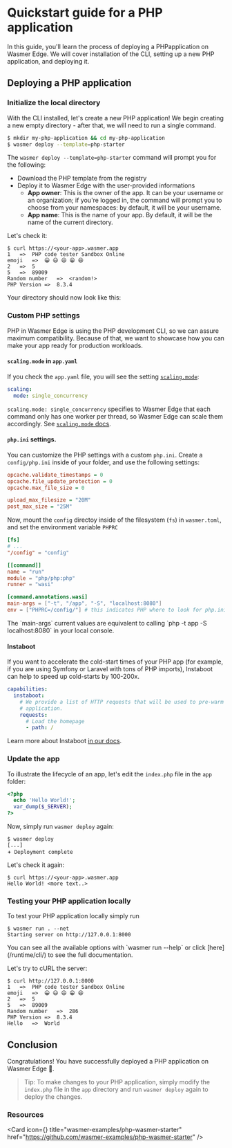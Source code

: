 
# Quickstart guide for a PHP application

In this guide, you'll learn the process of deploying a PHPapplication on Wasmer Edge.
We will cover installation of the CLI, setting up a new PHP application, and deploying it.

## Deploying a PHP application 

<Steps>

<Install />

<CliVersionCallout />

### Initialize the local directory 

With the CLI installed, let's create a new PHP application! We begin 
creating a new empty directory - after that, we will need to run a single command. 

```bash
$ mkdir my-php-application && cd my-php-application
$ wasmer deploy --template=php-starter
```

The `wasmer deploy --template=php-starter` command will prompt you for the following:

- Download the PHP template from the registry 
- Deploy it to Wasmer Edge with the user-provided informations
  - **App owner**: This is the owner of the app. It can be your username
    or an organization; if you're logged in, the command will prompt you to
    choose from your namespaces: by default, it will be your username.
  - **App name**: This is the name of your app. By default, it will be the name
    of the current directory. 

Let's check it: 
```shell
$ curl https://<your-app>.wasmer.app
1	=>	PHP code tester Sandbox Online
emoji	=>	😀 😃 😄 😁 😆
2	=>	5
5	=>	89009
Random number	=>	<random!>
PHP Version	=>	8.3.4
```


Your directory should now look like this:

<FileTree>
  <FileTree.Folder name="app" defaultOpen>
    <FileTree.File name="index.php" />
    <FileTree.File name="info.php" />
  </FileTree.Folder>
  <FileTree.File name="README.md" />
  <FileTree.File name="app.yaml" />
  <FileTree.File name="wasmer.toml" />
</FileTree>

### Custom PHP settings 

PHP in Wasmer Edge is using the PHP development CLI, so we can assure maximum compatibility.
Because of that, we want to showcase how you can make your app ready for production workloads.

#### `scaling.mode` in `app.yaml`

If you check the `app.yaml` file, you will see the setting [`scaling.mode`](https://github.com/wasmer-examples/php-wasmer-starter/blob/main/app.yaml#L5-L6):

```yaml copy /single_concurrency/
scaling:
  mode: single_concurrency
```

`scaling.mode: single_concurrency` specifies to Wasmer Edge that each command only has one worker per thread, so Wasmer Edge can scale them accordingly. See [`scaling.mode` docs](/edge/configuration#scalingmode).

#### `php.ini` settings.

You can customize the PHP settings with a custom `php.ini`.
Create a `config/php.ini` inside of your folder, and use the following settings:

```ini filename="config/php.ini" copy
opcache.validate_timestamps = 0
opcache.file_update_protection = 0
opcache.max_file_size = 0

upload_max_filesize = "20M"
post_max_size = "25M"
```

Now, mount the `config` directoy inside of the filesystem (`fs`) in `wasmer.toml`, and set the
environment variable `PHPRC`

```toml filename="wasmer.toml" /config/ /PHPRC/
[fs]
# ...
"/config" = "config"

[[command]]
name = "run"
module = "php/php:php"
runner = "wasi"

[command.annotations.wasi]
main-args = ["-t", "/app", "-S", "localhost:8080"]
env = ["PHPRC=/config/"] # this indicates PHP where to look for php.ini
```

<Callout type="info">
The `main-args` current values are equivalent to calling `php -t app -S localhost:8080` in your local console.
</Callout>

#### Instaboot

If you want to accelerate the cold-start times of your PHP app (for example, if you are using Symfony or Laravel with tons of PHP imports), Instaboot can help to
speed up cold-starts by 100-200x.

```yaml filename="app.yaml"
capabilities:
  instaboot:
    # We provide a list of HTTP requests that will be used to pre-warm the
    # application.
    requests:
      # Load the homepage
      - path: /
```

Learn more about Instaboot [in our docs](/edge/learn/instaboot).


### Update the app 

To illustrate the lifecycle of an app, let's edit the `index.php` file 
in the `app` folder: 

```php copy filename="app/index.php"
<?php 
  echo 'Hello World!';   
  var_dump($_SERVER); 
?>
```

Now, simply run `wasmer deploy` again:

```shell
$ wasmer deploy
[...]
𖥔 Deployment complete
```

Let's check it again:
```shell
$ curl https://<your-app>.wasmer.app
Hello World! <more text..>
```

### Testing your PHP application locally
To test your PHP application locally simply run

```shell copy
$ wasmer run . --net 
Starting server on http://127.0.0.1:8000
````

<Callout type="info" emoji="ℹ️">
  You can see all the available options with `wasmer run --help` or click
  [here](/runtime/cli/) to see the full documentation. 
</Callout>


Let's try to cURL the server:

```shell copy
$ curl http://127.0.0.1:8000
1	=>	PHP code tester Sandbox Online
emoji	=>	😀 😃 😄 😁 😆
2	=>	5
5	=>	89009
Random number	=>	286
PHP Version	=>	8.3.4
Hello	=>	World
```

</Steps>

## Conclusion

Congratulations! You have successfully deployed a PHP application on Wasmer Edge 🚀.

> Tip: To make changes to your PHP application, simply modify the `index.php` file
> in the `app` directory and run `wasmer deploy` again to deploy the changes.


### Resources

<Card
  icon={<GitHubLogo />}
  title="wasmer-examples/php-wasmer-starter"
  href="https://github.com/wasmer-examples/php-wasmer-starter"
/>
